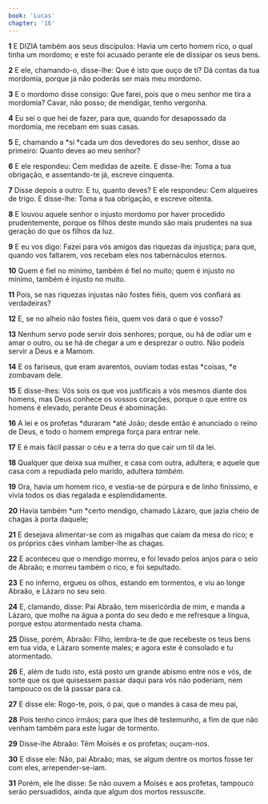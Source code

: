 ```yaml
---
book: 'Lucas'
chapter: '16'
---
```


**1** E DIZIA também aos seus discípulos: Havia um certo homem rico, o qual tinha um mordomo; e este foi acusado perante ele de dissipar os seus bens.

**2** E ele, chamando-o, disse-lhe: Que é isto que ouço de ti? Dá contas da tua mordomia, porque já não poderás ser mais meu mordomo.

**3** E o mordomo disse consigo: Que farei, pois que o meu senhor me tira a mordomia? Cavar, não posso; de mendigar, tenho vergonha.

**4** Eu sei o que hei de fazer, para que, quando for desapossado da mordomia, me recebam em suas casas.

**5** E, chamando a *si *cada um dos devedores do seu senhor, disse ao primeiro: Quanto deves ao meu senhor?

**6** E ele respondeu: Cem medidas de azeite. E disse-lhe: Toma a tua obrigação, e assentando-te já, escreve cinquenta.

**7** Disse depois a outro: E tu, quanto deves? E ele respondeu: Cem alqueires de trigo. E disse-lhe: Toma a tua obrigação, e escreve oitenta.

**8** E louvou aquele senhor o injusto mordomo por haver procedido prudentemente, porque os filhos deste mundo são mais prudentes na sua geração do que os filhos da luz.

**9** E eu vos digo: Fazei para vós amigos das riquezas da injustiça; para que, quando vos faltarem, vos recebam eles nos tabernáculos eternos.

**10** Quem é fiel no mínimo, também é fiel no muito; quem é injusto no mínimo, também é injusto no muito.

**11** Pois, se nas riquezas injustas não fostes fiéis, quem vos confiará as verdadeiras?

**12** E, se no alheio não fostes fiéis, quem vos dará o que é vosso?

**13** Nenhum servo pode servir dois senhores; porque, ou há de odiar um e amar o outro, ou se há de chegar a um e desprezar o outro. Não podeis servir a Deus e a Mamom.

**14** E os fariseus, que eram avarentos, ouviam todas estas *coisas, *e zombavam dele.

**15** E disse-lhes: Vós sois os que vos justificais a vós mesmos diante dos homens, mas Deus conhece os vossos corações, porque o que entre os homens é elevado, perante Deus é abominação.

**16** A lei e os profetas *duraram *até João; desde então é anunciado o reino de Deus, e todo o homem emprega força para entrar nele.

**17** E é mais fácil passar o céu e a terra do que cair um til da lei.

**18** Qualquer que deixa sua mulher, e casa com outra, adultera; e aquele que casa com a repudiada pelo marido, adultera _também._

**19** Ora, havia um homem rico, e vestia-se de púrpura e de linho finíssimo, e vivia todos os dias regalada e esplendidamente.

**20** Havia também *um *certo mendigo, chamado Lázaro, que jazia cheio de chagas à porta daquele;

**21** E desejava alimentar-se com as migalhas que caíam da mesa do rico; e os próprios cães vinham lamber-lhe as chagas.

**22** E aconteceu que o mendigo morreu, e foi levado pelos anjos para o seio de Abraão; e morreu também o rico, e foi sepultado.

**23** E no inferno, ergueu os olhos, estando em tormentos, e viu ao longe Abraão, e Lázaro no seu seio.

**24** E, clamando, disse: Pai Abraão, tem misericórdia de mim, e manda a Lázaro, que molhe na água a ponta do seu dedo e me refresque a língua, porque estou atormentado nesta chama.

**25** Disse, porém, Abraão: Filho, lembra-te de que recebeste os teus bens em tua vida, e Lázaro somente males; e agora este é consolado e tu atormentado.

**26** E, além de tudo isto, está posto um grande abismo entre nós e vós, de sorte que os que quisessem passar daqui para vós não poderiam, nem tampouco os de lá passar para cá.

**27** E disse ele: Rogo-te, pois, ó pai, que o mandes à casa de meu pai,

**28** Pois tenho cinco irmãos; para que lhes dê testemunho, a fim de que não venham também para este lugar de tormento.

**29** Disse-lhe Abraão: Têm Moisés e os profetas; ouçam-nos.

**30** E disse ele: Não, pai Abraão; mas, se algum dentre os mortos fosse ter com eles, arrepender-se-iam.

**31** Porém, ele lhe disse: Se não ouvem a Moisés e aos profetas, tampouco serão persuadidos, ainda que algum dos mortos ressuscite.
